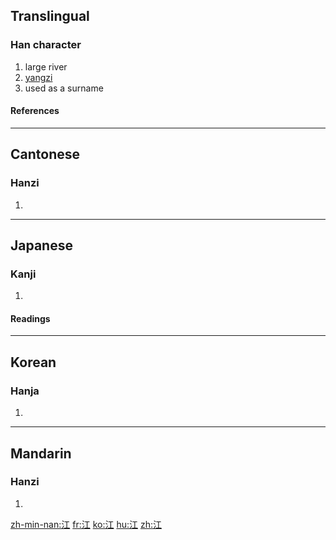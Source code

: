 ==Translingual==
===Han character===
{{Han char|rn=85|rad=水|as=03|sn=6|four=3111<sub>0</sub>|canj=水一 (EM)}}
# large river
# [[yangzi]]
# used as a surname
====References====
{{Han ref|kx=0606.040|dkj=17140|dj=0999.130|hdz=31551.030|uh=6C5F|ud=27743|bh=A6BF|bd=42687}}

----
==Cantonese==
===Hanzi===
{{yue-hanzi|jyut=|y=gong1}}
# {{defn|Cantonese}}

----
==Japanese==
===Kanji===
{{ja-kanji|grade=c|rs=水03}}
# {{defn|Japanese}} 
====Readings====
{{ja-readings|on=[[こう]] (''kō'')|kun=[[え]] (''e'')}}

----
==Korean==
===Hanja===
{{ko-hanja|hangeul=[[강]]|eumhun=|rv=gang|mr=kang|y=kang}}
# {{defn|Korean}}

----
==Mandarin==
===Hanzi===
{{cmn-hanzi|pin=[[jiāng]] (jiang1)|wg=chiang<sup>1</sup>}}
# {{defn|Mandarin}}

[[zh-min-nan:江]]
[[fr:江]]
[[ko:江]]
[[hu:江]]
[[zh:江]]